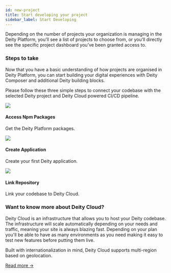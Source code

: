 ```yaml
---
id: new-project
title: Start developing your project
sidebar_label: Start Developing
---
```



 
<p className="desc pb20">
Depending on the number of projects your organization is managing in the Deity Platform, you’ll see a list of projects to choose from, or you’ll directly see the specific project dashboard you’ve been granted access to.</p>

### Steps to take

Now that you have a basic understanding of how projects are organised in Deity Platform, you can start building your digital experiences with Deity Composer and additional Deity building blocks.

Please follow these three simple steps to connect your codebase with the selected Deity project and Deity Cloud powered CI/CD pipeline. 


<div className="flex mb80 brighten">
  <Card to="../getting-started/access-packages">
    <img src="/docs/img/icons/package.svg" />
    <h4>Access Npm Packages</h4>
    <p>Get the Deity Platform packages.</p>
  </Card>
  <Card to="../getting-started/create-application">
    <img src="/docs/img/icons/deity.svg" />
    <h4>Create Application</h4>
    <p>Create your first Deity application.</p>
  </Card>
  <Card to="../getting-started/link-repository">
    <img src="/docs/img/icons/repository.svg" />
    <h4>Link Repository</h4>
    <p>Link your codebase to Deity Cloud.</p>
  </Card>
</div>


### Want to know more about Deity Cloud?

Deity Cloud is an infrastructure that allows you to host your Deity codebase. The infrastructure will scale automatically depending on your needs and traffic, meaning your site is always blazing fast. Depending on your plan you'll be able to have as many environments as you need making it easy to test new features before putting them live.

Built with internationalization in mind, Deity Cloud supports multi-region based on geolocation.

[Read more →](../../console/cloud/about)